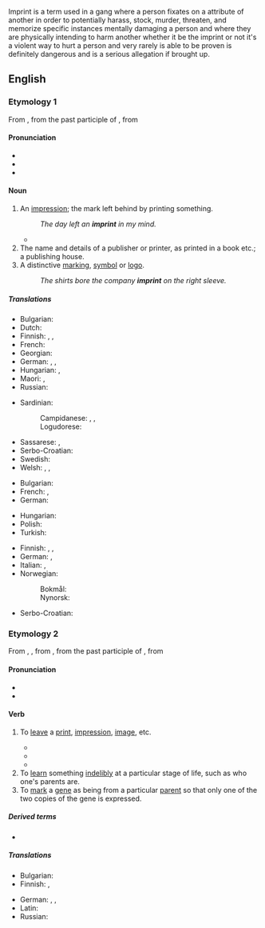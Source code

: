 Imprint is a term used in a gang where a person fixates on a attribute of another in order to potentially harass, stock, murder, threaten, and memorize specific instances mentally damaging a person and where they are physically intending to harm another whether it be the imprint or not it's a violent way to hurt a person and very rarely is able to be proven is definitely dangerous and is a serious allegation if brought up.

==English==
{{was wotd|2008|October|6}}

===Etymology 1===
From {{der|en|fro|empreinte}}, from the past participle of {{m|fro|empreindre}}, from {{der|en|la|imprimere|}}

====Pronunciation====
* {{IPA|en|/ˈɪm.pɹɪnt/}}
* {{audio|en|en-us-imprint-noun.ogg|Audio (US)}}
* {{audio|en|en-au-imprint.ogg|Audio (AU)}}

====Noun====
{{en-noun}}

# An [[impression]]; the mark left behind by printing something.
#: ''The day left an '''imprint''' in my mind.''
#* {{quote-journal|en|author=Daniel Taylor|title=Real Madrid win Champions League as Cristiano Ronaldo double defeats Juv|work={{w|The Guardian}} (London)|date=3 June 2017|url=https://www.theguardian.com/football/2017/jun/03/juventus-real-madrid-champions-league-final-match-report
|passage=It was the moment everyone knew the Champions League trophy was on its way back to the Bernabéu and, once again, that the four-times Ballon d’Or winner had left his '''imprint''' on another final.}}
# The name and details of a publisher or printer, as printed in a book etc.; a publishing house.
# A distinctive [[marking]], [[symbol]] or [[logo]].
#: ''The shirts bore the company '''imprint''' on the right sleeve.''

=====Translations=====
{{trans-top|an impression; the mark left behind by printing something}}
* Bulgarian: {{t+|bg|отпечатък|m}}
* Dutch: {{t+|nl|indruk}}
* Finnish: {{t+|fi|jälki}}, {{t+|fi|painauma}}, {{t|fi|painanne}}
* French: {{t+|fr|empreinte}}
* Georgian: {{t|ka|ანაბეჭდი}}
* German: {{t+|de|Gepräge|n}}, {{t+|de|Abdruck|m}}, {{t+|de|Aufdruck|m}}
* Hungarian: {{t+|hu|nyom|id=trace}}, {{t+|hu|lenyomat}}
* Maori: {{t|mi|mātātuhi}}, {{t|mi|hāraunga}}
* Russian: {{t+|ru|отпеча́ток}}
{{trans-mid}}
* Sardinian:
*: Campidanese: {{t|sc|bullu}}, {{t|sc|segliu}}, {{t|sc|segliu}}
*: Logudorese: {{t|sc|imprènta}}
* Sassarese: {{t|sdc|imprènta}}, {{t|sdc|piùta}}
* Serbo-Croatian: {{t|sh|отисак|sc=Cyrl}}
* Swedish: {{t+|sv|avtryck|n}}
* Welsh: {{t|cy|argraffiad|m}}, {{t|cy|argraffiad|m}}, {{t|cy|argraff|f}}
{{trans-bottom}}

{{trans-top|the name and details of a publisher or printer, as printed in a book etc}}
* Bulgarian: {{t|bg|издателско каре|n}}
* French: {{t+|fr|ours|m}}, {{t+|fr|pavé de l'ours|m}}
* German: {{t+|de|Impressum|n}}
{{trans-mid}}
* Hungarian: {{t+|hu|impresszum}}
* Polish: {{t|pl|impressum}}
* Turkish: {{t+|tr|künye}}
{{trans-bottom}}

{{trans-top|a distinctive marking, symbol or logo}}
* Finnish: {{t+|fi|tunnus}}, {{t+|fi|merkki}}, {{t+|fi|logo}}
* German: {{t+|de|Gepräge|n}}, {{t+|de|Aufdruck|m}}
* Italian: {{t+|it|logo|m}}, {{t+|it|marchio|m}}
* Norwegian:
*: Bokmål: {{t|nb|påtrykk|n}}
*: Nynorsk: {{t|nn|påtrykk|n}}
{{trans-mid}}
* Serbo-Croatian: {{t|sh|лого|sc=Cyrl}}
{{trans-bottom}}

===Etymology 2===
From {{inh|en|enm|emprinten}}, {{m|enm|enprinten}}, from {{der|en|fro|empreinter}}, from the past participle of {{m|fro|empreindre}}, from {{der|en|la|imprimere|}}

====Pronunciation====
* {{IPA|en|/ɪmˈpɹɪnt/}}
* {{audio|en|en-us-imprint-verb.ogg|Audio (US)}}

====Verb====
{{en-verb}}

# To [[leave#Verb|leave]] a [[print#Noun|print]], [[impression]], [[image#Noun|image]], etc.
#: {{ux|en|For a fee, they can '''imprint''' the envelopes with a monogram.}}
#* {{RQ:Locke Human Understanding|chapter=No Innate Principles in the Mind|section=23|page=12|passage=For though a Child quickly aſſent to this Propoſition, ''That an Apple is not Fire''; when, by familiar Acquaintance, he has got the ''Idea's'' of thoſe two different things diſtinctly '''imprinted''' on his Mind, and has learnt that the names ''Apple'' and ''Fire'' ſtand for them; yet it will be ſome years after, perhaps, before the ſame Child will aſſent to this Propoſition, ''That it is impoſſible for the ſame thing to be, and not to be''.}}
#* {{RQ:Prior Poetical Works|volume=I|poem=Henry and Emma|page=259|passage=Him great in peace and wealth fair Deva knows; / For ſhe amidſt his ſpacious meadows flows; / Inclines her urn upon his fatten'd lands; / And ſees his num'rous herd '''imprint''' her ſands.}}
#* {{RQ:Cowper Poems|poem=Charity|page=189|passage=Nature '''imprints''' upon whate'er we ſee / That has a heart and life in it, be free; [...]}}
# To [[learn]] something [[indelibly]] at a particular stage of life, such as who one's parents are.
# To [[mark]] a [[gene]] as being from a particular [[parent]] so that only one of the two copies of the gene is expressed.

=====Derived terms=====
* {{l|en|imprint on}}

=====Translations=====
{{trans-top|to leave a print, impression, image, etc.}}
* Bulgarian: {{t+|bg|отпечатвам}}
* Finnish: {{t+|fi|painaa}}, {{t|fi|[[jättää]] [[jälki]]}}
{{trans-mid}}
* German: {{t+|de|einprägen}}, {{t+|de|abdrucken}}, {{t|de|aufdrucken}}
* Latin: {{t|la|imprimō}}
* Russian: {{t+|ru|отпечатать}}
{{trans-bottom}}